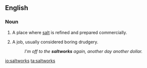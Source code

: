 ==English==
{{wikipedia}}

===Noun===
{{en-plural noun}}

# {{context|pluralonly}} A place where [[salt]] is refined and prepared commercially.
# {{context|figuratively|pluralonly}} A job, usually considered boring drudgery.
#: ''I'm off to the '''saltworks''' again, another day another dollar.''

[[io:saltworks]]
[[ta:saltworks]]